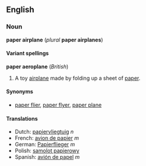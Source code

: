 <!-- If you edit this page, please also edit "paper aeroplane" to keep these two pages in synch-->


==English==
===Noun===
'''paper airplane''' (''plural'' '''paper airplanes''')

====Variant spellings====
'''paper aeroplane''' (''British'')

# A toy [[airplane]] made by folding up a sheet of [[paper]].

====Synonyms====
*[[paper flier]], [[paper flyer]], [[paper plane]]

====Translations====
*Dutch: [[papiervliegtuig]] ''n''
*French: [[avion de papier]] ''m''
*German: [[Papierflieger]] ''m''
*Polish: [[samolot papierowy]]
*Spanish: [[avión de papel]] ''m''


<!-- If you edit this page, please also edit "paper aeroplane" to keep these two pages in synch-->